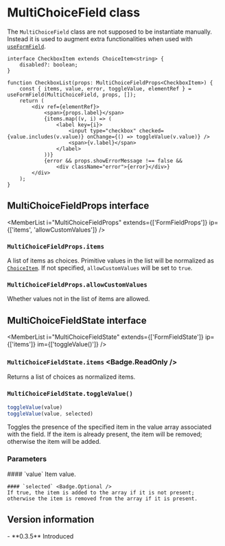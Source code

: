<Module name="zeta-dom-react" />

# MultiChoiceField class

The `MultiChoiceField` class are not supposed to be instantiate manually. Instead it is used to
augment extra functionalities when used with [`useFormField`](:).

<ImportHint
    name="MultiChoiceField"
    module="zeta-dom-react"
    require="MultiChoiceField"
    global="zeta.react.MultiChoiceField"
    expanded />

<MemberList i="MultiChoiceField" />

```tsx
interface CheckboxItem extends ChoiceItem<string> {
    disabled?: boolean;
}

function CheckboxList(props: MultiChoiceFieldProps<CheckboxItem>) {
    const { items, value, error, toggleValue, elementRef } = useFormField(MultiChoiceField, props, []);
    return (
        <div ref={elementRef}>
            <span>{props.label}</span>
            {items.map((v, i) => (
                <label key={i}>
                    <input type="checkbox" checked={value.includes(v.value)} onChange={() => toggleValue(v.value)} />
                    <span>{v.label}</span>
                </label>
            ))}
            {error && props.showErrorMessage !== false &&
                <div className="error">{error}</div>}
        </div>
    );
}
```

## MultiChoiceFieldProps interface

<MemberList
    i="MultiChoiceFieldProps"
    extends={['FormFieldProps']}
    ip={['items', 'allowCustomValues']}
/>

### `MultiChoiceFieldProps.items`

A list of items as choices.
Primitive values in the list will be normalized as [`ChoiceItem`](:).
If not specified, `allowCustomValues` will be set to `true`.

### `MultiChoiceFieldProps.allowCustomValues`

Whether values not in the list of items are allowed.

## MultiChoiceFieldState interface

<MemberList
    i="MultiChoiceFieldState"
    extends={['FormFieldState']}
    ip={['items']}
    im={['toggleValue()']}
/>

### `MultiChoiceFieldState.items` <Badge.ReadOnly />

Returns a list of choices as normalized items.

### `MultiChoiceFieldState.toggleValue()`

```javascript
toggleValue(value)
toggleValue(value, selected)
```

Toggles the presence of the specified item in the value array associated with the field.
If the item is already present, the item will be removed; otherwise the item will be added.

### Parameters

<dl>
    #### `value`
    Item value.

    #### `selected` <Badge.Optional />
    If true, the item is added to the array if it is not present; otherwise the item is removed from the array if it is present.

</dl>

## Version information

<VersionTimeline module="zeta-dom-react">
- **0.3.5** Introduced
</VersionTimeline>
